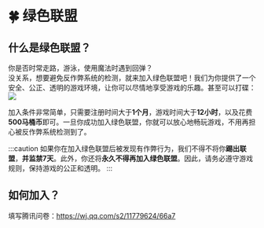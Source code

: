 # 🍀 绿色联盟

## 什么是绿色联盟？

你是否时常走路，游泳，使用魔法时遇到回弹？  
没关系，想要避免反作弊系统的检测，就来加入绿色联盟吧！我们为你提供了一个安全、公正、透明的游戏环境，让你可以尽情地享受游戏的乐趣。甚至可以打碟：
![](/img/Djing.png)

加入条件非常简单，只需要注册时间大于**1个月**，游戏时间大于**12小时**，以及花费**500马桶币**即可。一旦你成功加入绿色联盟，你就可以放心地畅玩游戏，不用再担心被反作弊系统检测到了。

:::caution
如果你在加入绿色联盟后被发现有作弊行为，我们不得不将你**踢出联盟**，**并监禁7天**。此外，你还将**永久不得再加入绿色联盟**。因此，请务必遵守游戏规则，保持游戏的公正和透明。
:::

## 如何加入？

填写腾讯问卷：https://wj.qq.com/s2/11779624/66a7